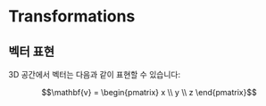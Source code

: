 # Transformations

## 벡터 표현

3D 공간에서 벡터는 다음과 같이 표현할 수 있습니다:

```math
\mathbf{v} = \begin{pmatrix}
x \\
y \\
z
\end{pmatrix}
```